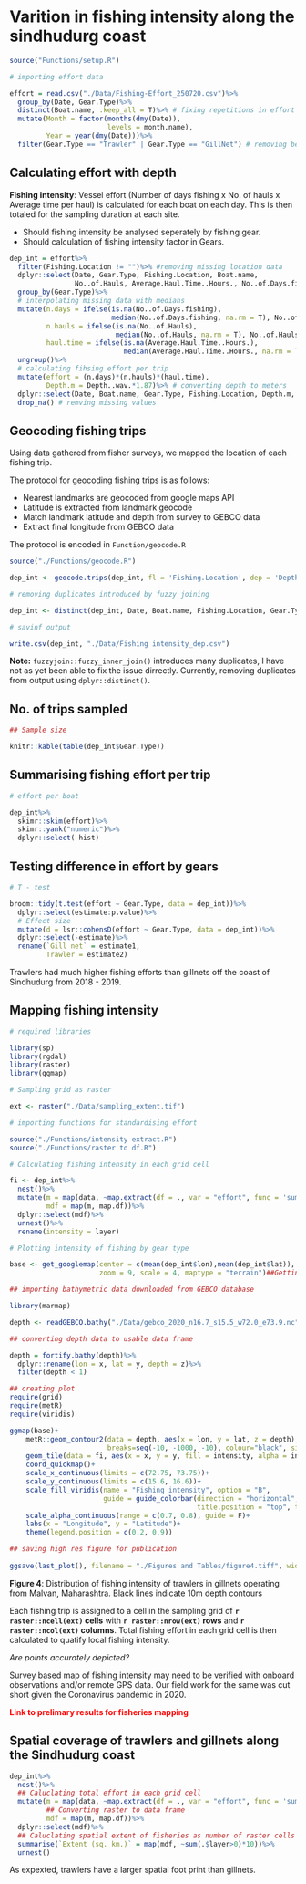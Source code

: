 # Varition in fishing intensity along the sindhudurg coast

```r
source("Functions/setup.R")

# importing effort data

effort = read.csv("./Data/Fishing-Effort_250720.csv")%>%
  group_by(Date, Gear.Type)%>%
  distinct(Boat.name, .keep_all = T)%>% # fixing repetitions in effort data
  mutate(Month = factor(months(dmy(Date)), 
                        levels = month.name),
         Year = year(dmy(Date)))%>%
  filter(Gear.Type == "Trawler" | Gear.Type == "GillNet") # removing beach seines and purse seines

```

## Calculating effort with depth

__Fishing intensity__: Vessel effort (Number of days fishing x No. of hauls x Average time per haul) is calculated for each boat on each day. This is then totaled for the sampling duration at each site.

- Should fishing intensity be analysed seperately by fishing gear.
- Should calculation of fishing intensity factor in Gears.


```r

dep_int = effort%>% 
  filter(Fishing.Location != "")%>% #removing missing location data
  dplyr::select(Date, Gear.Type, Fishing.Location, Boat.name,
                No..of.Hauls, Average.Haul.Time..Hours., No..of.Days.fishing, Depth..wav.)%>%
  group_by(Gear.Type)%>%
  # interpolating missing data with medians
  mutate(n.days = ifelse(is.na(No..of.Days.fishing),
                         median(No..of.Days.fishing, na.rm = T), No..of.Days.fishing),
         n.hauls = ifelse(is.na(No..of.Hauls), 
                          median(No..of.Hauls, na.rm = T), No..of.Hauls),
         haul.time = ifelse(is.na(Average.Haul.Time..Hours.), 
                            median(Average.Haul.Time..Hours., na.rm = T), Average.Haul.Time..Hours.))%>%
  ungroup()%>%
  # calculating fihsing effort per trip
  mutate(effort = (n.days)*(n.hauls)*(haul.time),
         Depth.m = Depth..wav.*1.87)%>% # converting depth to meters
  dplyr::select(Date, Boat.name, Gear.Type, Fishing.Location, Depth.m, effort)%>% # selecting relevant variables
  drop_na() # remving missing values

```

## Geocoding fishing trips

Using data gathered from fisher surveys, we mapped the location of each fishing trip.

The protocol for geocoding fishing trips is as follows:

- Nearest landmarks are geocoded from google maps API 
- Latitude is extracted from landmark geocode
- Match landmark latitude and depth from survey to GEBCO data
- Extract final longitude from GEBCO data

The protocol is encoded in `Function/geocode.R`

```r

source("./Functions/geocode.R")

dep_int <- geocode.trips(dep_int, fl = 'Fishing.Location', dep = 'Depth.m')

# removing duplicates introduced by fuzzy joining

dep_int <- distinct(dep_int, Date, Boat.name, Fishing.Location, Gear.Type, Depth.m, .keep_all = T)

# savinf output

write.csv(dep_int, "./Data/Fishing intensity_dep.csv")

```

**Note:** `fuzzyjoin::fuzzy_inner_join()` introduces many duplicates, I have not as yet been able to fix the issue dirrectly. Currently, removing duplicates from output using `dplyr::distinct()`.


## No. of trips sampled

```r
## Sample size

knitr::kable(table(dep_int$Gear.Type))

```


## Summarising fishing effort per trip

```r

# effort per boat

dep_int%>%
  skimr::skim(effort)%>%
  skimr::yank("numeric")%>%
  dplyr::select(-hist)

```

## Testing difference in effort by gears

```r

# T - test

broom::tidy(t.test(effort ~ Gear.Type, data = dep_int))%>%
  dplyr::select(estimate:p.value)%>%
  # Effect size
  mutate(d = lsr::cohensD(effort ~ Gear.Type, data = dep_int))%>%
  dplyr::select(-estimate)%>%
  rename(`Gill net` = estimate1,
         Trawler = estimate2)

```

Trawlers had much higher fishing efforts than gillnets off the coast of Sindhudurg from 2018 - 2019.

## Mapping fishing intensity

```r
# required libraries

library(sp)
library(rgdal)
library(raster)
library(ggmap)

# Sampling grid as raster

ext <- raster("./Data/sampling_extent.tif")

# importing functions for standardising effort

source("./Functions/intensity extract.R")
source("./Functions/raster to df.R")

# Calculating fishing intensity in each grid cell

fi <- dep_int%>%
  nest()%>%
  mutate(m = map(data, ~map.extract(df = ., var = "effort", func = 'sum')),
         mdf = map(m, map.df))%>%
  dplyr::select(mdf)%>%
  unnest()%>%
  rename(intensity = layer)

# Plotting intensity of fishing by gear type

base <- get_googlemap(center = c(mean(dep_int$lon),mean(dep_int$lat)), 
                      zoom = 9, scale = 4, maptype = "terrain")##Getting basemap

## importing bathymetric data downloaded from GEBCO database

library(marmap)

depth <- readGEBCO.bathy("./Data/gebco_2020_n16.7_s15.5_w72.0_e73.9.nc")

## converting depth data to usable data frame

depth = fortify.bathy(depth)%>%
  dplyr::rename(lon = x, lat = y, depth = z)%>%
  filter(depth < 1)

## creating plot
require(grid)
require(metR)
require(viridis)

ggmap(base)+
    metR::geom_contour2(data = depth, aes(x = lon, y = lat, z = depth),
                        breaks=seq(-10, -1000, -10), colour="black", size = 0.1, linetype = "dashed")+
    geom_tile(data = fi, aes(x = x, y = y, fill = intensity, alpha = intensity), color = "grey50")+
    coord_quickmap()+
    scale_x_continuous(limits = c(72.75, 73.75))+
    scale_y_continuous(limits = c(15.6, 16.6))+
    scale_fill_viridis(name = "Fishing intensity", option = "B", 
                       guide = guide_colorbar(direction = "horizontal",barwidth = 10, 
                                              title.position = "top", title.hjust = 0.5))+
    scale_alpha_continuous(range = c(0.7, 0.8), guide = F)+
    labs(x = "Longitude", y = "Latitude")+
    theme(legend.position = c(0.2, 0.9))

## saving high res figure for publication
 
ggsave(last_plot(), filename = "./Figures and Tables/figure4.tiff", width = 8, height = 8, dpi = 300)
```


**Figure 4**: Distribution of fishing intensity of trawlers in gillnets operating from Malvan, Maharashtra. Black lines indicate 10m depth contours

Each fishing trip is assigned to a cell in the sampling grid of **`r raster::ncell(ext)` cells** with **`r raster::nrow(ext)` rows** and **`r raster::ncol(ext)` columns**. Total fishing effort in each grid cell is then calculated to quatify local fishing intensity.

*Are points accurately depicted?*
  
Survey based map of fishing intensity may need to be verified with onboard observations and/or remote GPS data. Our field work for the same was cut short given the Coronavirus pandemic in 2020.

<span style = "color: red;"> **Link to prelimary results for fisheries mapping** </span>


## Spatial coverage of trawlers and gillnets along the Sindhudurg coast

```r


dep_int%>%
  nest()%>%
  ## Caluclating total effort in each grid cell
  mutate(m = map(data, ~map.extract(df = ., var = "effort", func = 'sum')),
         ## Converting raster to data frame
         mdf = map(m, map.df))%>%
  dplyr::select(mdf)%>%
  ## Caluclating spatial extent of fisheries as number of raster cells * 10 sq. km.
  summarise(`Extent (sq. km.)` = map(mdf, ~sum(.$layer>0)*10))%>%
  unnest()

```

As expexted, trawlers have a larger spatial foot print than gillnets.
